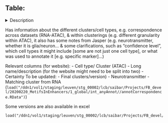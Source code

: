 ## Table: 

<details><summary>Description</summary>


#### Columns: 
- ...

</details>


Has information about the different clusters/cell types, e.g. correspondence across datasets (RNA-ATAC), & within clusterings (e.g. different granularity within ATAC), it also has some notes from Jasper (e.g. neurotransmitter, whether it is glia/neuron… & some clarifications, such as "confidence level", which cell types it might include [some are not just one cell type], or what was used to annotate it [e.g. specific marker]...)

Relevant columns (for website): 
- Cell type/ Cluster (ATAC)
- Long name/description  (for the website might need to be split into two)
- Certainty
To be updated: 
- Final clusters/version)
- Neurotransmitter 
- Matching cluster from RNA (`load("/ddn1/vol1/staging/leuven/stg_00002/lcb/saibar/Projects/FB_devel/20200220_MotifsInEnhancers/1_global/int_anyAnnot//annotCorrespondence.RData")`)



Some versions are also available in excel
```
load("/ddn1/vol1/staging/leuven/stg_00002/lcb/saibar/Projects/FB_devel/Annotations/ATAC_v0.3/clusterInfo_0.3.4.RData") 
```

